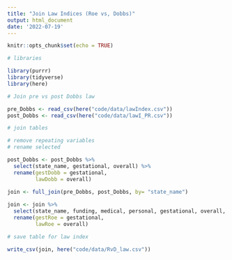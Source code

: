 ```yaml
---
title: "Join Law Indices (Roe vs, Dobbs)"
output: html_document
date: '2022-07-19'
---
```


```r
knitr::opts_chunk$set(echo = TRUE)
```

```r
# libraries

library(purrr)
library(tidyverse)
library(here)
```

```r

# Join pre vs post Dobbs law

pre_Dobbs <- read_csv(here("code/data/lawIndex.csv"))
post_Dobbs <- read_csv(here("code/data/lawI_PR.csv"))

```


```r
# join tables 

# remove repeating variables
# rename selected

post_Dobbs <- post_Dobbs %>%
  select(state_name, gestational, overall) %>%
  rename(gestDobb = gestational,
         lawDobb = overall)

join <- full_join(pre_Dobbs, post_Dobbs, by= "state_name")
  
join <- join %>%
  select(state_name, funding, medical, personal, gestational, overall, gestDobb, lawDobb) %>%
  rename(gestRoe = gestational, 
         lawRoe = overall)
```

```r
# save table for law index 

write_csv(join, here("code/data/RvD_law.csv"))
```


